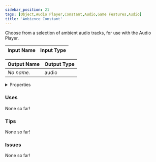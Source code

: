 ```yaml
---
sidebar_position: 21
tags: [Object,Audio Player,Constant,Audio,Game Features,Audio]
title: 'Ambience Constant'
---
```


Choose from a selection of ambient audio tracks, for use with the Audio Player.




<EsbSvg />

| Input Name | Input Type |
|-----------|-----------|

| Output Name | Output Type |
|-----------|-----------|
| *No name.* | audio |


<details>
  <summary>Properties</summary>
  <div>
    <div>
    <table>
      <thead>
        <tr>
          <th>Is beta required?</th>
          <th>❌</th>
        </tr>
        <tr>
          <th>Is this chip a trolling risk?</th>
          <th>❌</th>
        </tr>
        <tr>
          <th>Is this chip a role assignment risk?</th>
          <th>❌</th>
        </tr>
        <tr>
          <th>Chip UUID</th>
          <th>1ad615de-65ea-40a3-b500-3a5b56b2a65d</th>
        </tr>
      </thead>
    </table>
    </div>
  </div>
</details>

### Uses

None so far!

### Tips

None so far!

### Issues

None so far!